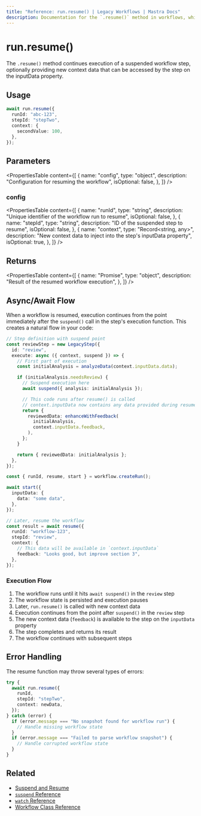 ```yaml
---
title: "Reference: run.resume() | Legacy Workflows | Mastra Docs"
description: Documentation for the `.resume()` method in workflows, which continues execution of a suspended workflow step.
---
```


# run.resume()

The `.resume()` method continues execution of a suspended workflow step, optionally providing new context data that can be accessed by the step on the inputData property.

## Usage

```typescript copy showLineNumbers
await run.resume({
  runId: "abc-123",
  stepId: "stepTwo",
  context: {
    secondValue: 100,
  },
});
```

## Parameters

<PropertiesTable
  content={[
    {
      name: "config",
      type: "object",
      description: "Configuration for resuming the workflow",
      isOptional: false,
    },
  ]}
/>

### config

<PropertiesTable
  content={[
    {
      name: "runId",
      type: "string",
      description: "Unique identifier of the workflow run to resume",
      isOptional: false,
    },
    {
      name: "stepId",
      type: "string",
      description: "ID of the suspended step to resume",
      isOptional: false,
    },
    {
      name: "context",
      type: "Record<string, any>",
      description:
        "New context data to inject into the step's inputData property",
      isOptional: true,
    },
  ]}
/>

## Returns

<PropertiesTable
  content={[
    {
      name: "Promise<LegacyWorkflowResult>",
      type: "object",
      description: "Result of the resumed workflow execution",
    },
  ]}
/>

## Async/Await Flow

When a workflow is resumed, execution continues from the point immediately after the `suspend()` call in the step's execution function. This creates a natural flow in your code:

```typescript
// Step definition with suspend point
const reviewStep = new LegacyStep({
  id: "review",
  execute: async ({ context, suspend }) => {
    // First part of execution
    const initialAnalysis = analyzeData(context.inputData.data);

    if (initialAnalysis.needsReview) {
      // Suspend execution here
      await suspend({ analysis: initialAnalysis });

      // This code runs after resume() is called
      // context.inputData now contains any data provided during resume
      return {
        reviewedData: enhanceWithFeedback(
          initialAnalysis,
          context.inputData.feedback,
        ),
      };
    }

    return { reviewedData: initialAnalysis };
  },
});

const { runId, resume, start } = workflow.createRun();

await start({
  inputData: {
    data: "some data",
  },
});

// Later, resume the workflow
const result = await resume({
  runId: "workflow-123",
  stepId: "review",
  context: {
    // This data will be available in `context.inputData`
    feedback: "Looks good, but improve section 3",
  },
});
```

### Execution Flow

1. The workflow runs until it hits `await suspend()` in the `review` step
2. The workflow state is persisted and execution pauses
3. Later, `run.resume()` is called with new context data
4. Execution continues from the point after `suspend()` in the `review` step
5. The new context data (`feedback`) is available to the step on the `inputData` property
6. The step completes and returns its result
7. The workflow continues with subsequent steps

## Error Handling

The resume function may throw several types of errors:

```typescript
try {
  await run.resume({
    runId,
    stepId: "stepTwo",
    context: newData,
  });
} catch (error) {
  if (error.message === "No snapshot found for workflow run") {
    // Handle missing workflow state
  }
  if (error.message === "Failed to parse workflow snapshot") {
    // Handle corrupted workflow state
  }
}
```

## Related

- [Suspend and Resume](/docs/workflows-legacy/suspend-and-resume)
- [`suspend` Reference](./suspend)
- [`watch` Reference](./watch)
- [Workflow Class Reference](./workflow)
